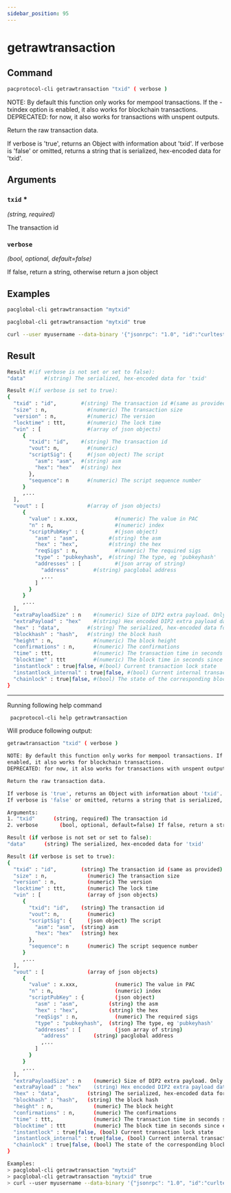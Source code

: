 ```yaml
---
sidebar_position: 95
---
```


# getrawtransaction
## Command

```bash
pacprotocol-cli getrawtransaction "txid" ( verbose )
```

NOTE: By default this function only works for mempool transactions. If the -txindex option is
enabled, it also works for blockchain transactions.
DEPRECATED: for now, it also works for transactions with unspent outputs.

Return the raw transaction data.

If verbose is 'true', returns an Object with information about 'txid'.
If verbose is 'false' or omitted, returns a string that is serialized, hex-encoded data for 'txid'.



## Arguments

### `txid` <span class='asterisk'>*</span>
*(string, required)*

The transaction id


### `verbose` 
*(bool, optional, default=false)*

If false, return a string, otherwise return a json object


## Examples
```bash
pacglobal-cli getrawtransaction "mytxid"
```

```bash
pacglobal-cli getrawtransaction "mytxid" true
```

```bash
curl --user myusername --data-binary '{"jsonrpc": "1.0", "id":"curltest", "method": "getrawtransaction", "params": ["mytxid", true] }' -H 'content-type: text/plain;' http://127.0.0.1:1111/
```
## Result
```bash
Result #(if verbose is not set or set to false):
"data"      #(string) The serialized, hex-encoded data for 'txid'

Result #(if verbose is set to true):
{
  "txid" : "id",        #(string) The transaction id #(same as provided)
  "size" : n,             #(numeric) The transaction size
  "version" : n,          #(numeric) The version
  "locktime" : ttt,       #(numeric) The lock time
  "vin" : [               #(array of json objects)
     {
       "txid": "id",    #(string) The transaction id
       "vout": n,         #(numeric) 
       "scriptSig": {     #(json object) The script
         "asm": "asm",  #(string) asm
         "hex": "hex"   #(string) hex
       },
       "sequence": n      #(numeric) The script sequence number
     }
     ,...
  ],
  "vout" : [              #(array of json objects)
     {
       "value" : x.xxx,            #(numeric) The value in PAC
       "n" : n,                    #(numeric) index
       "scriptPubKey" : {          #(json object)
         "asm" : "asm",          #(string) the asm
         "hex" : "hex",          #(string) the hex
         "reqSigs" : n,            #(numeric) The required sigs
         "type" : "pubkeyhash",  #(string) The type, eg 'pubkeyhash'
         "addresses" : [           #(json array of string)
           "address"        #(string) pacglobal address
           ,...
         ]
       }
     }
     ,...
  ],
  "extraPayloadSize" : n    #(numeric) Size of DIP2 extra payload. Only present if it's a special TX
  "extraPayload" : "hex"    #(string) Hex encoded DIP2 extra payload data. Only present if it's a special TX
  "hex" : "data",         #(string) The serialized, hex-encoded data for 'txid'
  "blockhash" : "hash",   #(string) the block hash
  "height" : n,             #(numeric) The block height
  "confirmations" : n,      #(numeric) The confirmations
  "time" : ttt,             #(numeric) The transaction time in seconds since epoch #(Jan 1 1970 GMT)
  "blocktime" : ttt         #(numeric) The block time in seconds since epoch #(Jan 1 1970 GMT)
  "instantlock" : true|false, #(bool) Current transaction lock state
  "instantlock_internal" : true|false, #(bool) Current internal transaction lock state
  "chainlock" : true|false, #(bool) The state of the corresponding block chainlock
}
```


___

Running following help command
```bash
 pacprotocol-cli help getrawtransaction
```
Will produce following output:


```bash
getrawtransaction "txid" ( verbose )

NOTE: By default this function only works for mempool transactions. If the -txindex option is
enabled, it also works for blockchain transactions.
DEPRECATED: for now, it also works for transactions with unspent outputs.

Return the raw transaction data.

If verbose is 'true', returns an Object with information about 'txid'.
If verbose is 'false' or omitted, returns a string that is serialized, hex-encoded data for 'txid'.

Arguments:
1. "txid"      (string, required) The transaction id
2. verbose       (bool, optional, default=false) If false, return a string, otherwise return a json object

Result (if verbose is not set or set to false):
"data"      (string) The serialized, hex-encoded data for 'txid'

Result (if verbose is set to true):
{
  "txid" : "id",        (string) The transaction id (same as provided)
  "size" : n,             (numeric) The transaction size
  "version" : n,          (numeric) The version
  "locktime" : ttt,       (numeric) The lock time
  "vin" : [               (array of json objects)
     {
       "txid": "id",    (string) The transaction id
       "vout": n,         (numeric) 
       "scriptSig": {     (json object) The script
         "asm": "asm",  (string) asm
         "hex": "hex"   (string) hex
       },
       "sequence": n      (numeric) The script sequence number
     }
     ,...
  ],
  "vout" : [              (array of json objects)
     {
       "value" : x.xxx,            (numeric) The value in PAC
       "n" : n,                    (numeric) index
       "scriptPubKey" : {          (json object)
         "asm" : "asm",          (string) the asm
         "hex" : "hex",          (string) the hex
         "reqSigs" : n,            (numeric) The required sigs
         "type" : "pubkeyhash",  (string) The type, eg 'pubkeyhash'
         "addresses" : [           (json array of string)
           "address"        (string) pacglobal address
           ,...
         ]
       }
     }
     ,...
  ],
  "extraPayloadSize" : n    (numeric) Size of DIP2 extra payload. Only present if it's a special TX
  "extraPayload" : "hex"    (string) Hex encoded DIP2 extra payload data. Only present if it's a special TX
  "hex" : "data",         (string) The serialized, hex-encoded data for 'txid'
  "blockhash" : "hash",   (string) the block hash
  "height" : n,             (numeric) The block height
  "confirmations" : n,      (numeric) The confirmations
  "time" : ttt,             (numeric) The transaction time in seconds since epoch (Jan 1 1970 GMT)
  "blocktime" : ttt         (numeric) The block time in seconds since epoch (Jan 1 1970 GMT)
  "instantlock" : true|false, (bool) Current transaction lock state
  "instantlock_internal" : true|false, (bool) Current internal transaction lock state
  "chainlock" : true|false, (bool) The state of the corresponding block chainlock
}

Examples:
> pacglobal-cli getrawtransaction "mytxid"
> pacglobal-cli getrawtransaction "mytxid" true
> curl --user myusername --data-binary '{"jsonrpc": "1.0", "id":"curltest", "method": "getrawtransaction", "params": ["mytxid", true] }' -H 'content-type: text/plain;' http://127.0.0.1:1111/

```

